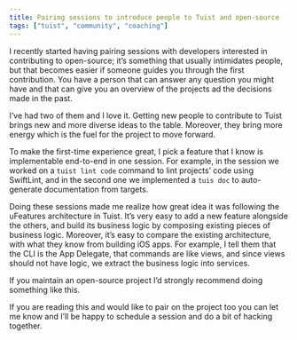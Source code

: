 ```yaml
---
title: Pairing sessions to introduce people to Tuist and open-source
tags: ["tuist", "community", "coaching"]
---
```


I recently started having pairing sessions with developers interested in contributing to open-source; it’s something that usually intimidates people, but that becomes easier if someone guides you through the first contribution. You have a person that can answer any question you might have and that can give you an overview of the projects ad the decisions made in the past.

I’ve had two of them and I love it. Getting new people to contribute to Tuist brings new and more diverse ideas to the table. Moreover, they bring more energy which is the fuel for the project to move forward.

To make the first-time experience great, I pick a feature that I know is implementable end-to-end in one session. For example, in the session we worked on a `tuist lint code` command to lint projects’ code using SwiftLint, and in the second one we implemented a `tuis doc` to auto-generate documentation from targets.

Doing these sessions made me realize how great idea it was following the uFeatures architecture in Tuist. It’s very easy to add a new feature alongside the others, and build its business logic by composing existing pieces of business logic. Moreover, it’s easy to compare the existing architecture, with what they know from building iOS apps. For example, I tell them that the CLI is the App Delegate, that commands are like views, and since views should not have logic, we extract the business logic into services.

If you maintain an open-source project I’d strongly recommend doing something like this.

If you are reading this and would like to pair on the project too you can let me know and I’ll be happy to schedule a session and do a bit of hacking together.
